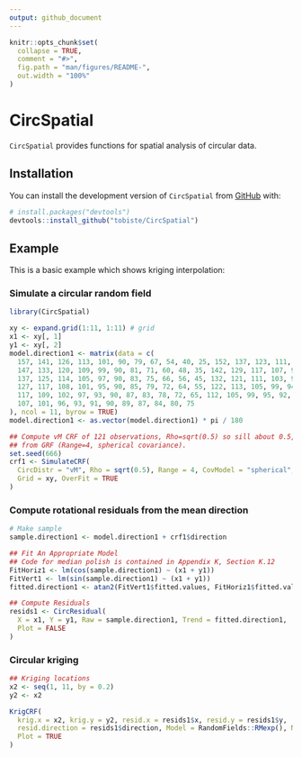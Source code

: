 ```yaml
---
output: github_document
---
```


<!-- README.md is generated from README.Rmd. Please edit that file -->

```r
knitr::opts_chunk$set(
  collapse = TRUE,
  comment = "#>",
  fig.path = "man/figures/README-",
  out.width = "100%"
)
```

# CircSpatial

<!-- badges: start -->
<!-- badges: end -->

`CircSpatial` provides functions for spatial analysis of circular data.

## Installation

You can install the development version of `CircSpatial` from [GitHub](https://github.com/) with:

``` r
# install.packages("devtools")
devtools::install_github("tobiste/CircSpatial")
```

## Example

This is a basic example which shows kriging interpolation:

### Simulate a circular random field

```r
library(CircSpatial)

xy <- expand.grid(1:11, 1:11) # grid
x1 <- xy[, 1]
y1 <- xy[, 2]
model.direction1 <- matrix(data = c(
  157, 141, 126, 113, 101, 90, 79, 67, 54, 40, 25, 152, 137, 123, 111, 100, 90, 80, 69, 57, 44, 30,
  147, 133, 120, 109, 99, 90, 81, 71, 60, 48, 35, 142, 129, 117, 107, 98, 90, 82, 73, 63, 52, 40,
  137, 125, 114, 105, 97, 90, 83, 75, 66, 56, 45, 132, 121, 111, 103, 96, 90, 84, 77, 69, 60, 50,
  127, 117, 108, 101, 95, 90, 85, 79, 72, 64, 55, 122, 113, 105, 99, 94, 90, 86, 81, 75, 68, 60,
  117, 109, 102, 97, 93, 90, 87, 83, 78, 72, 65, 112, 105, 99, 95, 92, 90, 88, 85, 81, 76, 70,
  107, 101, 96, 93, 91, 90, 89, 87, 84, 80, 75
), ncol = 11, byrow = TRUE)
model.direction1 <- as.vector(model.direction1) * pi / 180

## Compute vM CRF of 121 observations, Rho=sqrt(0.5) so sill about 0.5,
## from GRF (Range=4, spherical covariance).
set.seed(666)
crf1 <- SimulateCRF(
  CircDistr = "vM", Rho = sqrt(0.5), Range = 4, CovModel = "spherical",
  Grid = xy, OverFit = TRUE
)
```

### Compute rotational residuals from the mean direction

```r
# Make sample
sample.direction1 <- model.direction1 + crf1$direction

## Fit An Appropriate Model
## Code for median polish is contained in Appendix K, Section K.12
FitHoriz1 <- lm(cos(sample.direction1) ~ (x1 + y1))
FitVert1 <- lm(sin(sample.direction1) ~ (x1 + y1))
fitted.direction1 <- atan2(FitVert1$fitted.values, FitHoriz1$fitted.values)

## Compute Residuals
resids1 <- CircResidual(
  X = x1, Y = y1, Raw = sample.direction1, Trend = fitted.direction1,
  Plot = FALSE
)
```

### Circular kriging

```r
## Kriging locations 
x2 <- seq(1, 11, by = 0.2)
y2 <- x2

KrigCRF(
  krig.x = x2, krig.y = y2, resid.x = resids1$x, resid.y = resids1$y,
  resid.direction = resids1$direction, Model = RandomFields::RMexp(), Nugget = 0.0, Range = 4, sill = 0.56,
  Plot = TRUE
)
```
